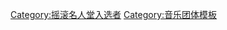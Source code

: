 {{Navbox
|name = 摇滚名人堂1991届入选者
|title = [[摇滚名人堂]][[搖滾名人堂成員列表|1991届入选者]]
|listclass = hlist
|state = {{{state|autocollapse}}}

| group1 = 表演者
| list1 =
* '''{{link-en|拉文·貝克爾|LaVern Baker}}'''
* '''[[飞鸟乐队]]'''（{{link-en|吉恩·克拉克|Gene Clark}}、{{link-en|麥克·克拉克 (音樂家)|Michael Clarke (musician)|麥克·克拉克}}、[[大衛·克羅斯比]]、{{link-en|克里斯·希爾曼|Chris Hillman}}、{{link-en|羅傑·麥昆|Roger McGuinn}}）
* '''[[约翰·李·胡克]]'''
* '''[[印象合唱團]]'''（[[柯提斯·梅菲爾德]]、{{link-en|山姆·古登|Sam Gooden}}、{{link-en|弗雷德·凱許|Fred Cash}}、亞瑟∙布魯克斯、理察·布魯克斯、[[傑瑞·巴特勒]]）
* '''{{link-en|威爾森·皮克特|Wilson Pickett}}'''
* '''[[吉米·里德]]'''
* '''[[艾克與蒂娜·透娜]]'''（[[艾克·特納|艾克·透納]]、[[蒂娜·特纳|蒂娜·透娜]]）

| group2 = 早期影响
| list2 =
* [[切斯特·阿瑟·伯内特|嚎叫大狼]]

| group3 = 非表演者<br />(艾哈邁德·艾特根獎)
| list3 =
* {{link-en|戴夫·巴塞洛繆|Dave Bartholomew}}
* {{link-en|雷夫·貝斯|Ralph Bass}}

| group4 = 终身成就奖
| list4 =
* {{link-en|奈素希·艾特根|Nesuhi Ertegun}}

}}<noinclude>
{{collapsible option}}
[[Category:摇滚名人堂入选者]]
[[Category:音乐团体模板]]
</noinclude>